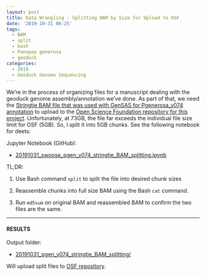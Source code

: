 ```yaml
---
layout: post
title: Data Wrangling - Splitting BAM by Size for Upload to OSF
date: '2019-10-31 06:25'
tags:
  - BAM
  - split
  - bash
  - Panopea generosa
  - geoduck
categories:
  - 2019
  - Geoduck Genome Sequencing
---
```

We're in the process of organizing files for a manuscript dealing with the geoduck genome assembly/annotation we've done. As part of that, we need the [Stringtie BAM file that was used with GenSAS for Pgenerosa_v074 annotation](https://robertslab.github.io/sams-notebook/2019/07/23/Genome-Annotation-Pgenerosa_v074-Transcript-Isoform-ID-with-Stringtie-on-Mox.html) to upload to the [Open Science Foundation repository for this project](https://osf.io/yem8n/). Unfortunately, at 73GB, the file far exceeds the individual file size limit for OSF (5GB). So, I split it into 5GB chunks. See the following notebook for deets:

Jupyter Notebook (GitHub):

 - [20191031_swoose_pgen_v074_stringtie_BAM_splitting.ipynb](https://github.com/RobertsLab/code/blob/master/notebooks/sam/20191031_swoose_pgen_v074_stringtie_BAM_splitting.ipynb)

 TL;DR:

 1. Use Bash command `split` to split the file into desired chunk sizes

 2. Reassemble chunks into full size BAM using the Bash `cat` command.

 3. Run `md5sum` on original BAM and reassembled BAM to confirm the two files are the same.


---

#### RESULTS

Output folder:

- [20191031_pgen_v074_stringtie_BAM_splitting/](https://gannet.fish.washington.edu/Atumefaciens/20191031_pgen_v074_stringtie_BAM_splitting/)


Will upload split files to [OSF repository](https://osf.io/yem8n/).
